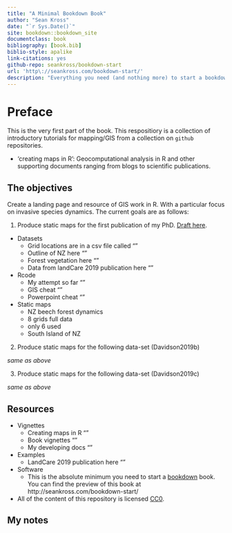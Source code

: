 ```yaml
--- 
title: "A Minimal Bookdown Book"
author: "Sean Kross"
date: "`r Sys.Date()`"
site: bookdown::bookdown_site
documentclass: book
bibliography: [book.bib]
biblio-style: apalike
link-citations: yes
github-repo: seankross/bookdown-start
url: 'http\://seankross.com/bookdown-start/'
description: "Everything you need (and nothing more) to start a bookdown book."
---
```


# Preface {-}

This is the very first part of the book. This respositiory is a collection of introductory tutorials for mapping/GIS from a collection on `github` repositories.

- 'creating maps in R': Geocomputational analysis in R and other supporting documents ranging from blogs to scientific publications.

## The objectives

Create a landing page and resource of GIS work in R. With a particular focus on invasive species dynamics. The current goals are as follows:

1. Produce static maps for the first publication of my PhD. [Draft here](https://www.ssnhub.com/2019-05-03-beech-forest-objectives).

- Datasets
  - Grid locations are in a csv file called ""
  - Outline of NZ here ""
  - Forest vegetation here ""
  - Data from landCare 2019 publication here ""

- Rcode
  - My attempt so far ""
  - GIS cheat ""
  - Powerpoint cheat ""

- Static maps
  - NZ beech forest dynamics
  - 8 grids full data
  - only 6 used
  - South Island of NZ

2. Produce static maps for the following data-set (Davidson2019b)

*same as above*

3. Produce static maps for the following data-set (Davidson2019c)

*same as above*

## Resources

- Vignettes
  - Creating maps in R ""
  - Book vignettes ""
  - My developing docs ""

- Examples
  - LandCare 2019 publication here ""
  
- Software
  - This is the absolute minimum you need to start a [bookdown](https://bookdown.org/yihui/bookdown/) book. You can find the
preview of this book at http://seankross.com/bookdown-start/

- All of the content of this repository is licensed [CC0](https://creativecommons.org/publicdomain/zero/1.0/).

## My notes
